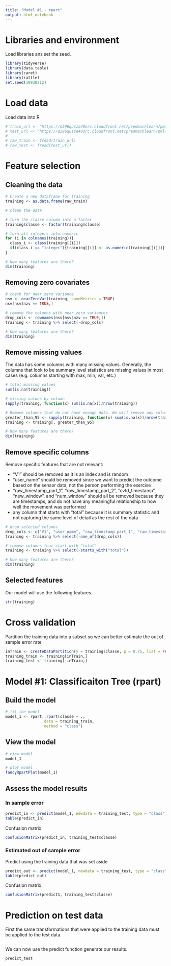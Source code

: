 ```yaml
---
title: "Model #1 - rpart"
output: html_notebook
---
```



# Libraries and environment
Load libraries ans set the seed.
```r
library(tidyverse)
library(data.table)
library(caret)
library(rattle)
set.seed(19930212)
```

# Load data
Load data into R
```r
# train_url <- "https://d396qusza40orc.cloudfront.net/predmachlearn/pml-training.csv"
# test_url <- "https://d396qusza40orc.cloudfront.net/predmachlearn/pml-testing.csv"
# 
# raw_train <- fread(train_url)
# raw_test <- fread(test_url)
```

# Feature selection

## Cleaning the data
```r
# Create a new dataframe for training
training <- as.data.frame(raw_train)

# clean the data

# turn the classe column into a factor
training$classe <- factor(training$classe)

# turn all integers into numeric
for (i in colnames(training)){
  class_i <- class(training[[i]])
  if(class_i == "integer"){training[[i]] <- as.numeric(training[[i]])}
}

# how many features are there?
dim(training)
```

## Removing zero covariates
```r
# check for near zero variance
nsv <- nearZeroVar(training, saveMetrics = TRUE)
nsv[nsv$nzv == TRUE,]

# remove the columns with near zero variances
drop_cols <- rownames(nsv[nsv$nzv == TRUE,])
training <- training %>% select(-drop_cols)

# how many features are there?
dim(training)
```

## Remove missing values
The data has some columns with many missing values. Generally, the columns that look to be summary level statistics are missing values in most cases (e.g. columns starting with max, min, var, etc.)
```r
# total missing values
sum(is.na(training))

# missing values by column
sapply(training, function(x) sum(is.na(x))/nrow(training))

# Remove columns that do not have enough data. We will remove any column that does not have data for at least 95% of observations.
greater_than_95 <- sapply(training, function(x) sum(is.na(x))/nrow(training)<0.05)
training <- training[, greater_than_95]

# how many features are there?
dim(training)
```


## Remove specific columns
Remove specific features that are not relevant:

- "V1" should be removed as it is an index and is random
- "user_name" should be removed since we want to predict the outcome based on the sensor data, not the person performing the exercise
- "raw_timestamp_part_1", "raw_timestamp_part_2", "cvtd_timestamp", "new_window", and "num_window" should all be removed because they are timestamps, and do not have any meaningful relationship to how well the movement was performed
- any column that starts with "total" because it is summary statistic and not capturing the same level of detail as the rest of the data

```r
# drop selected columns
drop_cols <- c("V1", "user_name", "raw_timestamp_part_1", "raw_timestamp_part_2", "cvtd_timestamp", "new_window", "num_window")
training <- training %>% select(-one_of(drop_cols))

# remove columns that start with "total"
training <- training %>% select(-starts_with("total"))

# how many features are there?
dim(training)
```

## Selected features
Our model will use the following features.
```r
str(training)
```

# Cross validation
Partition the training data into a subset so we can better estimate the out of sample error rate
```r
inTrain <- createDataPartition(y = training$classe, p = 0.75, list = FALSE)
training_train <- training[inTrain,]
training_test <- training[-inTrain,]
```


# Model #1: Classificaiton Tree (rpart)
## Build the model
```r
# fit the model
model_1 <- rpart::rpart(classe ~ .,
                 data = training_train,
                 method = "class")
```

## View the model
```r
# view model
model_1

# plot model
fancyRpartPlot(model_1)
```

## Assess the model results
### In sample error
```r
predict_in <- predict(model_1, newdata = training_test, type = "class")
table(predict_in)
```

Confusion matrix
```r
confusionMatrix(predict_in, training_test$classe)
```

### Estimated out of sample error
Predict using the training data that was set aside
```r
predict_out <- predict(model_1, newdata = training_test, type = "class")
table(predict_out)
```

Confusion matrix
```r
confusionMatrix(predict1, training_test$classe)
```

# Prediction on test data
First the same transformations that were applied to the training data must be applied to the test data.
```r

```

We can now use the predict function generate our results.
```r
predict_test
```



